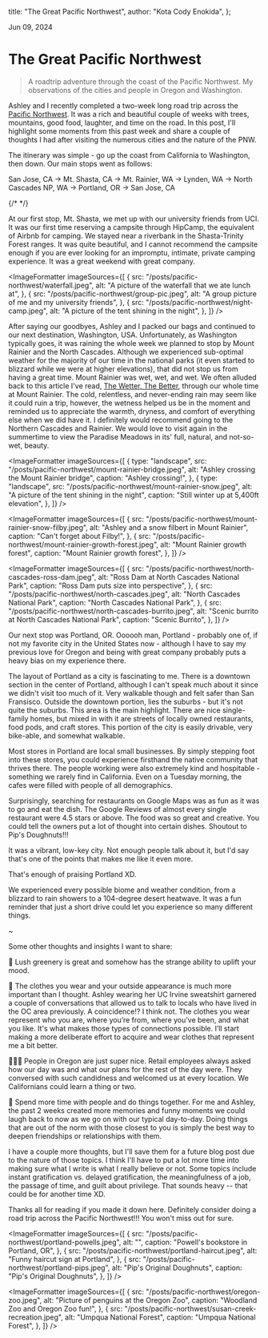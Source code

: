 
  title: "The Great Pacific Northwest",
  author: "Kota Cody Enokida",
};

Jun 09, 2024

# The Great Pacific Northwest

<BlockQuote>
  A roadtrip adventure through the coast of the Pacific Northwest. My
  observations of the cities and people in Oregon and Washington.
</BlockQuote>

<HeroImage
  src="/posts/pacific-northwest/crater-lake.jpeg"
  alt="A panoramic view of Crater Lake National Park"
  caption="Amazing reflections of Crater Lake National Park"
/>

Ashley and I recently completed a two-week long road trip across the [Pacific Northwest](https://en.wikipedia.org/wiki/Pacific_Northwest). It was a rich and beautiful couple of weeks with trees, mountains, good food, laughter, and time on the road. In this post, I&apos;ll highlight some moments from this past week and share a couple of thoughts I had after visiting the numerous cities and the nature of the PNW.

The itinerary was simple - go up the coast from California to Washington, then down. Our main stops went as follows:

San Jose, CA -> Mt. Shasta, CA -> Mt. Rainier, WA -> Lynden, WA -> North Cascades NP, WA -> Portland, OR -> San Jose, CA

{/* <Map /> */}

At our first stop, Mt. Shasta, we met up with our university friends from UCI. It was our first time reserving a campsite through HipCamp, the equivalent of Airbnb for camping. We stayed near a riverbank in the Shasta-Trinity Forest ranges. It was quite beautiful, and I cannot recommend the campsite enough if you are ever looking for an impromptu, intimate, private camping experience. It was a great weekend with great company.

<ImageFormatter
  imageSources={[
    {
      src: "/posts/pacific-northwest/waterfall.jpeg",
      alt: "A picture of the waterfall that we ate lunch at",
    },
    {
      src: "/posts/pacific-northwest/group-pic.jpeg",
      alt: "A group picture of me and my university friends",
    },
    {
      src: "/posts/pacific-northwest/night-camp.jpeg",
      alt: "A picture of the tent shining in the night",
    },
  ]}
/>

After saying our goodbyes, Ashley and I packed our bags and continued to our next destination, Washington, USA. Unfortunately, as Washington typically goes, it was raining the whole week we planned to stop by Mount Rainier and the North Cascades. Although we experienced sub-optimal weather for the majority of our time in the national parks (it even started to blizzard while we were at higher elevations), that did not stop us from having a great time. Mount Rainier was wet, wet, and wet. We often alluded back to this article I've read, [The Wetter, The Better](https://isabellagrandic.medium.com/the-wetter-the-better-35815f899a66), through our whole time at Mount Rainier. The cold, relentless, and never-ending rain may seem like it could ruin a trip, however, the wetness helped us be in the moment and reminded us to appreciate the warmth, dryness, and comfort of everything else when we did have it. I definitely would recommend going to the Northern Cascades and Rainier. We would love to visit again in the summertime to view the Paradise Meadows in its' full, natural, and not-so-wet, beauty.

<ImageFormatter
  imageSources={[
    {
      type: "landscape",
      src: "/posts/pacific-northwest/mount-rainier-bridge.jpeg",
      alt: "Ashley crossing the Mount Rainier bridge",
      caption: "Ashley crossing!",
    },
    {
      type: "landscape",
      src: "/posts/pacific-northwest/mount-rainier-snow.jpeg",
      alt: "A picture of the tent shining in the night",
      caption: "Still winter up at 5,400ft elevation",
    },
  ]}
/>

<ImageFormatter
  imageSources={[
    {
      src: "/posts/pacific-northwest/mount-rainier-snow-filby.jpeg",
      alt: "Ashley and a snow filbert in Mount Rainier",
      caption: "Can't forget about Filby!",
    },
    {
      src: "/posts/pacific-northwest/mount-rainier-growth-forest.jpeg",
      alt: "Mount Rainier growth forest",
      caption: "Mount Rainier growth forest",
    },
  ]}
/>

<ImageFormatter
  imageSources={[
    {
      src: "/posts/pacific-northwest/north-cascades-ross-dam.jpeg",
      alt: "Ross Dam at North Cascades National Park",
      caption: "Ross Dam puts size into perspective",
    },
    {
      src: "/posts/pacific-northwest/north-cascades.jpeg",
      alt: "North Cascades National Park",
      caption: "North Cascades National Park",
    },
    {
      src: "/posts/pacific-northwest/north-cascades-burrito.jpeg",
      alt: "Scenic burrito at North Cascades National Park",
      caption: "Scenic Burrito",
    },
  ]}
/>

Our next stop was Portland, OR. Oooooh man, Portland - probably one of, if not my favorite city in the United States now - although I have to say my previous love for Oregon and being with great company probably puts a heavy bias on my experience there.

The layout of Portland as a city is fascinating to me. There is a downtown section in the center of Portland, although I can't speak much about it since we didn't visit too much of it. Very walkable though and felt safer than San Fransisco. Outside the downtown portion, lies the suburbs - but it's not quite the suburbs. This area is the main highlight. There are nice single-family homes, but mixed in with it are streets of locally owned restaurants, food pods, and craft stores. This portion of the city is easily drivable, very bike-able, and somewhat walkable.

Most stores in Portland are local small businesses. By simply stepping foot into these stores, you could experience firsthand the native community that thrives there. The people working were also extremely kind and hospitable - something we rarely find in California. Even on a Tuesday morning, the cafes were filled with people of all demographics.

Surprisingly, searching for restaurants on Google Maps was as fun as it was to go and eat the dish. The Google Reviews of almost every single restaurant were 4.5 stars or above. The food was so great and creative. You could tell the owners put a lot of thought into certain dishes. Shoutout to Pip's Doughnuts!!!

It was a vibrant, low-key city. Not enough people talk about it, but I'd say that's one of the points that makes me like it even more.

That's enough of praising Portland XD.

We experienced every possible biome and weather condition, from a blizzard to rain showers to a 104-degree desert heatwave. It was a fun reminder that just a short drive could let you experience so many different things.

~

Some other thoughts and insights I want to share:

🌳 Lush greenery is great and somehow has the strange ability to uplift your mood.

👕 The clothes you wear and your outside appearance is much more important than I thought. Ashley wearing her UC Irvine sweatshirt garnered a couple of conversations that allowed us to talk to locals who have lived in the OC area previously. A coincidence!? I think not. The clothes you wear represent who you are, where you’re from, where you’ve been, and what you like. It's what makes those types of connections possible. I’ll start making a more deliberate effort to acquire and wear clothes that represent me a bit better.

🧑‍🤝‍🧑 People in Oregon are just super nice. Retail employees always asked how our day was and what our plans for the rest of the day were. They conversed with such candidness and welcomed us at every location. We Californians could learn a thing or two.

💓 Spend more time with people and do things together. For me and Ashley, the past 2 weeks created more memories and funny moments we could laugh back to now as we go on with our typical day-to-day. Doing things that are out of the norm with those closest to you is simply the best way to deepen friendships or relationships with them.

I have a couple more thoughts, but I'll save them for a future blog post due to the nature of those topics. I think I'll have to put a lot more time into making sure what I write is what I really believe or not. Some topics include instant gratification vs. delayed gratification, the meaningfulness of a job, the passage of time, and guilt about privilege. That sounds heavy -- that could be for another time XD.

Thanks all for reading if you made it down here. Definitely consider doing a road trip across the Pacific Northwest!!! You won't miss out for sure.

<ImageFormatter
  imageSources={[
    {
      src: "/posts/pacific-northwest/portland-powells.jpeg",
      alt: "",
      caption: "Powell's bookstore in Portland, OR",
    },
    {
      src: "/posts/pacific-northwest/portland-haircut.jpeg",
      alt: "Funny haircut sign at Portland",
    },
    {
      src: "/posts/pacific-northwest/portland-pips.jpeg",
      alt: "Pip's Original Doughnuts",
      caption: "Pip's Original Doughnuts",
    },
  ]}
/>

<ImageFormatter
  imageSources={[
    {
      src: "/posts/pacific-northwest/oregon-zoo.jpeg",
      alt: "Picture of penguins at the Oregon Zoo",
      caption: "Woodland Zoo and Oregon Zoo fun!",
    },
    {
      src: "/posts/pacific-northwest/susan-creek-recreation.jpeg",
      alt: "Umpqua National Forest",
      caption: "Umpqua National Forest",
    },
  ]}
/>

